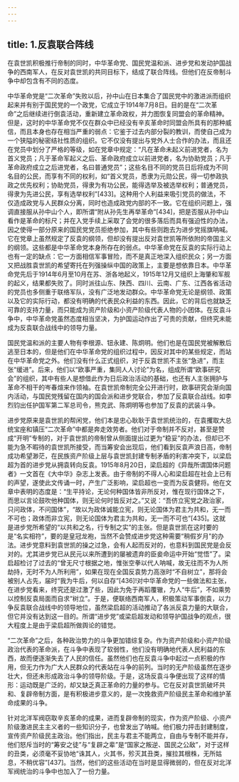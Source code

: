 ```yaml
---
---
---
```

title: 1.反袁联合阵线
---




在袁世凯积极推行帝制的同时，中华革命党、国民党温和派、进步党和发动护国战争的西南军人，在反对袁世凯的共同目标下，结成了联合阵线。但他们在反帝制斗争中却包含有不同的态度。

中华革命党是“二次革命”失败以后，孙中山在日本集合了国民党中的激进派而组织起来并有别于国民党的一个政党，它成立于1914年7月8日。目的是在“二次革命”之后继续进行倒袁活动，重新建立革命政权，并力图恢复同盟会的革命精神。但是，这时的中华革命党不仅在群众中已经没有辛亥革命时同盟会所具有的那种威信，而且本身也存在相当严重的弱点：它鉴于过去内部分裂的教训，而使自己成为一个狭隘的秘密结社性质的组织。它不仅没有提出与党外人士合作的办法，而且还在党员中划分了严格的等级，如在党章中规定：“凡在革命未起义前进党者，名为首义党员；凡于革命军起义之后、革命政府成立以前进党者，名为协助党员；凡于革命政府成立之后进党者，名曰普通党员”；这些名目不同的党员日后将成为不同名目的公民，而享有不同的权利，如“首义党员，悉隶为元勋公民，得一切参政执政之优先权利；协助党员，得隶为有功公民，能得选举及被选举权利；普通党员，得隶为先进公民，享有选举权利”[433]。这种用个人利益来吸引党员的做法，不仅造成政党与人民群众分离，同时也造成政党内部的不一致。它在组织问题上，强调直接服从孙中山个人，即所谓“附从孙先生再举革命”[434]，把是否服从孙中山看作是革命的标尺；并在入党手续上采取了会党的很多落后而具有强迫性的办法，因之使得一部分原来的国民党党员拒绝参加，其中有些则跑去为进步党摇旗呐喊。它在党章上虽然规定了反袁的纲领，但却没有提出反对袁世凯等所依附的帝国主义的纲领。这些都是中华革命党本身所存在的弱点。中华革命党在反袁的实际行动上也有一定的缺点：它一方面相信军事冒险，而不是真正地深入组织民众；另一方面又把战胜袁世凯的希望寄托在列强操纵中国的政策上，主要是想依靠日本。中华革命党先后于1914年6月至10月在苏、浙各地起义，1915年12月又组织上海肇和军舰的起义，结果都失败了。同时派往山东、陕西、四川、云南、广东、江西各省活动的党员也多侧重于联络军队，没有广泛地发动群众。中华革命党无论是纲领、政策以及它的实际行动，都没有明确的代表民众利益的东西。因此，它的背后也就缺乏可靠的支持力量，而只能成为资产阶级和小资产阶级代表人物的小团体。在反袁斗争中，中华革命党虽然态度相当坚决，为护国运动作出了可贵的贡献，但终究未能成为反袁联合战线中的领导力量。

国民党温和派的主要人物有李根源、钮永建、陈炯明。他们也是在国民党被解散后逃至日本的，但是他们在中华革命党的组织过程中，因反对其中的某些规定，而站在中华革命党之外。他们没有什么正式组织，对于反袁世凯不主张“急进”，而主张“缓进”。后来，他们以“欧事严重，集同人人讨论”为名，组成所谓“欧事研究会”的组织，其中有些人是想借此作为日后政治活动的基础，也还有人主张拥护与革命不相干的岑春煊来作领袖。在袁世凯帝制完全公开进行时，欧事研究会渐向国内活动，与国民党残留在国内的国会派和进步党联合，参加了反袁联合战线。如李烈钧出任护国军第二军总司令，熊克武、陈炯明等也参加了反袁的武装斗争。

进步党原来是袁世凯的帮闲党，他们本是忠心耿耿于袁世凯统治的，在袁攫取大总统宝座和镇压“二次革命”中都是奔走效劳者。他们对于帝制并不反对，甚至是赞成“开明”专制的，对于袁世凯的帝制曾从侧面提出过更为“稳妥”的办法，但却已不能为急不暇待的袁世凯所接受，而当筹安会出现后，他们看到反袁声浪日高，帝制成功希望渺茫，在民族资产阶级上层与袁世凯封建专制矛盾的利害冲突下，以梁启超为首的进步党从拥袁转向反袁。1915年8月20日，梁启超的《异哉所谓国体问题者》一文首在《大中华》杂志上发表。由于帝制的不得人心和梁启超在社会上已有的声望，遂使此文传诵一时，产生广泛影响，梁启超也一变而为反袁健将。他在文章中表明的态度是：“生平持论，无论何种国体皆非所反对，惟在现行国体之下，而思以言论鼓吹他种国体，则无论何时皆反对之。”又说：“吾侪立宪党之政治家，只问政体，不问国体”，“故以为政体诚能立宪，则无论国体为君主为共和，无一而不可也；政体而非立宪，则无论国体为君主为共和，无一而不可也”[435]。这就是进步党所希望的“以共和之名，行专制之实”的主张。但是袁世凯在这时要的是“名实相符”，要的是皇冠龙袍，当然不会赞成进步党这种需要“稍假岁月”的办法。进步党意料到袁世凯的操之过急，会有人起而反对的，也意料到国民党是会反对的。尤其进步党已从民元以来所遭到的屡被遗弃的臣妾命运中开始“觉悟”了。梁启超检讨了过去的“曾无尺寸根据之地，惟张空拳以代人呐喊，故无往而不为人所劫持，无时不为人所利用”，如果在现在全国反袁势力高涨时“不自树立”，那将会被别人占先，届时“我为牛后，何以自存”[436]!对中华革命党的一些做法和主张，在进步党看来，终究还是过激了些，因此为免于再蹈覆辙，为人“牛后”，不如乘势以控制反袁局面而自求“树立”。于是，便联络西南军人，积极策动军事倒袁，以力争反袁联合战线中的领导地位，虽然梁启超的活动推动了各派反袁力量的大联合，但它并没有达到这一目的。所谓“进步党”或梁启超发动和领导护国战争的观点，很大程度上是由于梁启超所做舆论的错觉。

“二次革命”之后，各种政治势力的斗争更加错综复杂。作为资产阶级和小资产阶级政治代表的革命派，在斗争中表现了软弱性，他们没有明确地代表人民利益的东西，故而便逐渐失去了人民的信任。虽然他们也在反袁斗争中起过一点积极的作用，但无力作为广大人民群众的代表站在斗争的前列。当时的无产阶级虽然在逐步壮大，但还未形成政治斗争的领导阶级。于是，这场反袁斗争便出现了这样的情形：运动既是广泛的，却又缺乏真正革命的力量的参与。它在反对袁世凯破坏共和、复辟帝制方面，是有积极进步意义的，是一次挽救资产阶级民主革命和维护革命成果的斗争。

针对北洋军阀窃取辛亥革命的成果，进而复辟帝制的现实，作为资产阶级、小资产阶级激进民主主义者的一些知识分子，也曾发出了呐喊。他们极力抨击封建制度，宣传资产阶级民主政治。他们指出，民主与君主不能两立，自由与专制不能并存，他们怒斥当时的“筹安之徒”与“复辟之辈”是“国家之叛逆、国民之公敌”，对于这样的丑类，必须毫不妥协地“诛其人，火其书，殄灭其丑类，摧拉其根株，无所姑息，不稍优容”[437]。当然，他们的这些活动在当时是显得微弱的，但在反对北洋军阀统治的斗争中也加入了一份力量。